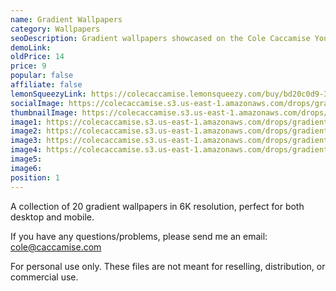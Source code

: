 ```yaml
---
name: Gradient Wallpapers
category: Wallpapers
seoDescription: Gradient wallpapers showcased on the Cole Caccamise YouTube channel.
demoLink:
oldPrice: 14
price: 9
popular: false
affiliate: false
lemonSqueezyLink: https://colecaccamise.lemonsqueezy.com/buy/bd20c0d9-3f33-4656-a6c4-300f704a49d5
socialImage: https://colecaccamise.s3.us-east-1.amazonaws.com/drops/gradient/Social%20Graph%20Image%20-%20Gradient.png
thumbnailImage: https://colecaccamise.s3.us-east-1.amazonaws.com/drops/gradient/Product%20Promo%20Image%20-%20Gradient.png
image1: https://colecaccamise.s3.us-east-1.amazonaws.com/drops/gradient/Product%20Promo%20Image%20-%20Gradient.png
image2: https://colecaccamise.s3.us-east-1.amazonaws.com/drops/gradient/Desktop%20Promo%20Images.png
image3: https://colecaccamise.s3.us-east-1.amazonaws.com/drops/gradient/Phone%20Promo%20Images.png
image4: https://colecaccamise.s3.us-east-1.amazonaws.com/drops/gradient/UW%20Promo%20Images.png
image5:
image6:
position: 1
---
```


A collection of 20 gradient wallpapers in 6K resolution, perfect for both
desktop and mobile.

If you have any questions/problems, please send me an email:
[cole@caccamise.com](mailto:cole@caccamise.com)

For personal use only. These files are not meant for reselling, distribution, or
commercial use.
